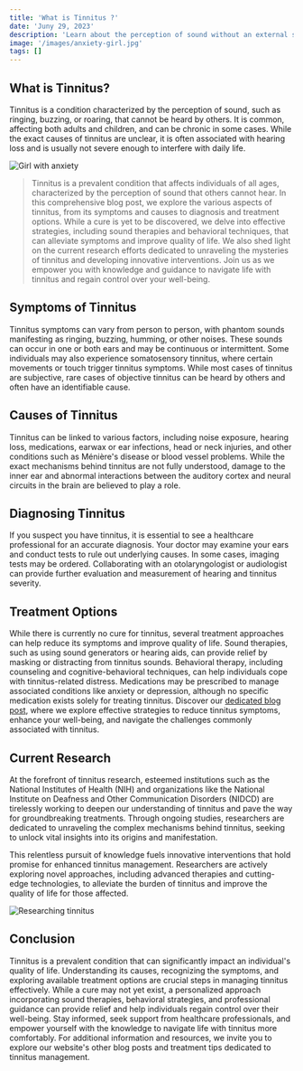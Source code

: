 ```yaml
---
title: 'What is Tinnitus ?'
date: 'Juny 29, 2023'
description: 'Learn about the perception of sound without an external source.'
image: '/images/anxiety-girl.jpg'
tags: []
---
```


## <Highlighter>What is Tinnitus?</Highlighter>

Tinnitus is a condition characterized by the perception of sound, such as ringing, buzzing, or roaring, that cannot be heard by others. It is common, affecting both adults and children, and can be chronic in some cases. While the exact causes of tinnitus are unclear, it is often associated with hearing loss and is usually not severe enough to interfere with daily life.

<Image src="/images/anxiety-girl.jpg" alt="Girl with anxiety" />

<Blockquote>
  Tinnitus is a prevalent condition that affects individuals of all ages,
  characterized by the perception of sound that others cannot hear. In this
  comprehensive blog post, we explore the various aspects of tinnitus, from its
  symptoms and causes to diagnosis and treatment options. While a cure is yet to
  be discovered, we delve into effective strategies, including sound therapies
  and behavioral techniques, that can alleviate symptoms and improve quality of
  life. We also shed light on the current research efforts dedicated to
  unraveling the mysteries of tinnitus and developing innovative interventions.
  Join us as we empower you with knowledge and guidance to navigate life with
  tinnitus and regain control over your well-being.
</Blockquote>

## <Highlighter>Symptoms of Tinnitus</Highlighter>

Tinnitus symptoms can vary from person to person, with phantom sounds manifesting as ringing, buzzing, humming, or other noises. These sounds can occur in one or both ears and may be continuous or intermittent. Some individuals may also experience somatosensory tinnitus, where certain movements or touch trigger tinnitus symptoms. While most cases of tinnitus are subjective, rare cases of objective tinnitus can be heard by others and often have an identifiable cause.

## <Highlighter>Causes of Tinnitus</Highlighter>

Tinnitus can be linked to various factors, including noise exposure, hearing loss, medications, earwax or ear infections, head or neck injuries, and other conditions such as Ménière's disease or blood vessel problems. While the exact mechanisms behind tinnitus are not fully understood, damage to the inner ear and abnormal interactions between the auditory cortex and neural circuits in the brain are believed to play a role.

## <Highlighter>Diagnosing Tinnitus</Highlighter>

If you suspect you have tinnitus, it is essential to see a healthcare professional for an accurate diagnosis. Your doctor may examine your ears and conduct tests to rule out underlying causes. In some cases, imaging tests may be ordered. Collaborating with an otolaryngologist or audiologist can provide further evaluation and measurement of hearing and tinnitus severity.

## <Highlighter>Treatment Options</Highlighter>

While there is currently no cure for tinnitus, several treatment approaches can help reduce its symptoms and improve quality of life. Sound therapies, such as using sound generators or hearing aids, can provide relief by masking or distracting from tinnitus sounds. Behavioral therapy, including counseling and cognitive-behavioral techniques, can help individuals cope with tinnitus-related distress. Medications may be prescribed to manage associated conditions like anxiety or depression, although no specific medication exists solely for treating tinnitus. Discover our [dedicated blog post](./managing-tinnitus), where we explore effective strategies to reduce tinnitus symptoms, enhance your well-being, and navigate the challenges commonly associated with tinnitus.

## <Highlighter>Current Research</Highlighter>

At the forefront of tinnitus research, esteemed institutions such as the National Institutes of Health (NIH) and organizations like the National Institute on Deafness and Other Communication Disorders (NIDCD) are tirelessly working to deepen our understanding of tinnitus and pave the way for groundbreaking treatments. Through ongoing studies, researchers are dedicated to unraveling the complex mechanisms behind tinnitus, seeking to unlock vital insights into its origins and manifestation.

This relentless pursuit of knowledge fuels innovative interventions that hold promise for enhanced tinnitus management. Researchers are actively exploring novel approaches, including advanced therapies and cutting-edge technologies, to alleviate the burden of tinnitus and improve the quality of life for those affected.

<Image src="/images/brain-research.jpg" alt="Researching tinnitus" />

## <Highlighter>Conclusion</Highlighter>

Tinnitus is a prevalent condition that can significantly impact an individual's quality of life. Understanding its causes, recognizing the symptoms, and exploring available treatment options are crucial steps in managing tinnitus effectively. While a cure may not yet exist, a personalized approach incorporating sound therapies, behavioral strategies, and professional guidance can provide relief and help individuals regain control over their well-being. Stay informed, seek support from healthcare professionals, and empower yourself with the knowledge to navigate life with tinnitus more comfortably. For additional information and resources, we invite you to explore our website's other blog posts and treatment tips dedicated to tinnitus management.
